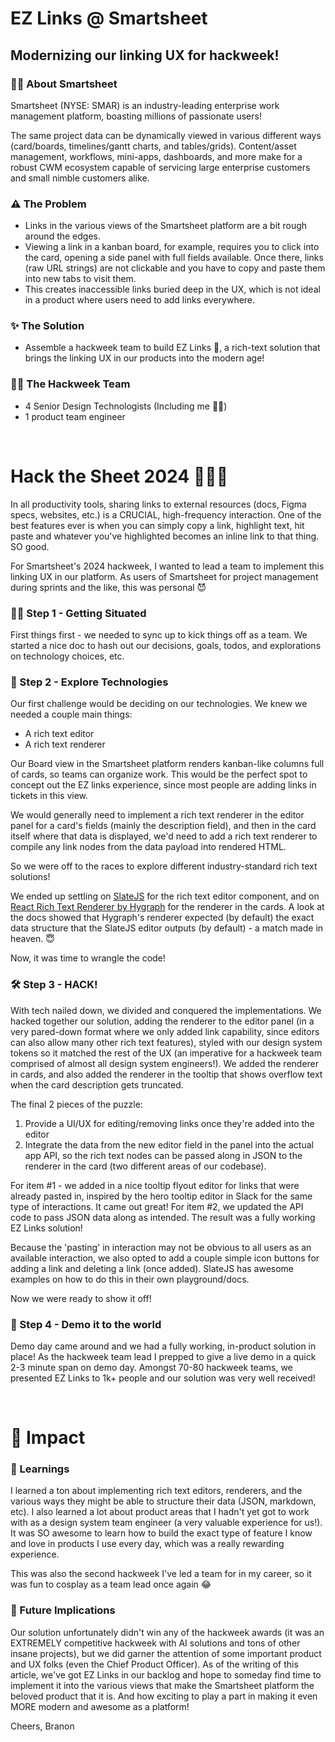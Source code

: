 
<HeaderImage image="/projects/ez-links/cover.png" />

# EZ Links @ Smartsheet

## Modernizing our linking UX for hackweek!

<MetadataBar date="May 2024" category="Hackweek" />

### ✍🏽 About Smartsheet

Smartsheet (NYSE: SMAR) is an industry-leading enterprise work management platform, boasting millions of passionate users!

The same project data can be dynamically viewed in various different ways (card/boards, timelines/gantt charts, and tables/grids). Content/asset management, workflows, mini-apps, dashboards, and more make for a robust CWM ecosystem capable of servicing large enterprise customers and small nimble customers alike.

<ContentImage
  image="/projects/ez-links/intro.png"
  caption="Smartsheet's Card/Board view, a popular view for project planning"
/>

### ⚠️ The Problem

- Links in the various views of the Smartsheet platform are a bit rough around the edges.
- Viewing a link in a kanban board, for example, requires you to click into the card, opening a side panel with full fields available. Once there, links (raw URL strings) are not clickable and you have to copy and paste them into new tabs to visit them.
- This creates inaccessible links buried deep in the UX, which is not ideal in a product where users need to add links everywhere.

### ✨ The Solution

- Assemble a hackweek team to build EZ Links 🔗, a rich-text solution that brings the linking UX in our products into the modern age!

### 👯‍♂️ The Hackweek Team

- 4 Senior Design Technologists (Including me 👋🏽)
- 1 product team engineer

<br />

# Hack the Sheet 2024 👨🏻‍💻

In all productivity tools, sharing links to external resources (docs, Figma specs, websites, etc.) is a CRUCIAL, high-frequency interaction. One of the best features ever is when you can simply copy a link, highlight text, hit paste and whatever you've highlighted becomes an inline link to that thing. SO good.

For Smartsheet's 2024 hackweek, I wanted to lead a team to implement this linking UX in our platform. As users of Smartsheet for project management during sprints and the like, this was personal 😈

### 💪🏻 Step 1 - Getting Situated

First things first - we needed to sync up to kick things off as a team. We started a nice doc to hash out our decisions, goals, todos, and explorations on technology choices, etc.

<ContentImage
  image="/projects/ez-links/doc.png"
  caption="Our planning doc for the EZ Links hackweek project"
/>

### 🔎 Step 2 - Explore Technologies

Our first challenge would be deciding on our technologies. We knew we needed a couple main things:

- A rich text editor
- A rich text renderer

Our Board view in the Smartsheet platform renders kanban-like columns full of cards, so teams can organize work. This would be the perfect spot to concept out the EZ links experience, since most people are adding links in tickets in this view.

We would generally need to implement a rich text renderer in the editor panel for a card's fields (mainly the description field), and then in the card itself where that data is displayed, we'd need to add a rich text renderer to compile any link nodes from the data payload into rendered HTML.

So we were off to the races to explore different industry-standard rich text solutions!

We ended up settling on [SlateJS](https://www.slatejs.org/examples/richtext) for the rich text editor component, and on [React Rich Text Renderer by Hygraph](https://hygraph.com/blog/hygraph-react-rich-text-renderer) for the renderer in the cards. A look at the docs showed that Hygraph's renderer expected (by default) the exact data structure that the SlateJS editor outputs (by default) - a match made in heaven. 😇

<ContentImage
  image="/projects/ez-links/hygraph.png"
  caption="Default API data structure for the rich text renderer"
/>

Now, it was time to wrangle the code!

### 🛠️ Step 3 - HACK!

With tech nailed down, we divided and conquered the implementations. We hacked together our solution, adding the renderer to the editor panel (in a very pared-down format where we only added link capability, since editors can also allow many other rich text features), styled with our design system tokens so it matched the rest of the UX (an imperative for a hackweek team comprised of almost all design system engineers!). We added the renderer in cards, and also added the renderer in the tooltip that shows overflow text when the card description gets truncated.

<ContentImage
  image="/projects/ez-links/demo.png"
  caption="The rich text editor in the panel, the renderer in the card"
/>

The final 2 pieces of the puzzle:

1. Provide a UI/UX for editing/removing links once they're added into the editor
2. Integrate the data from the new editor field in the panel into the actual app API, so the rich text nodes can be passed along in JSON to the renderer in the card (two different areas of our codebase).

For item #1 - we added in a nice tooltip flyout editor for links that were already pasted in, inspired by the hero tooltip editor in Slack for the same type of interactions. It came out great! For item #2, we updated the API code to pass JSON data along as intended. The result was a fully working EZ Links solution!

<ContentImage
  image="/projects/ez-links/tooltip.png"
  caption="The tooltip flyout editor for links once pasted into the field"
/>

Because the 'pasting' in interaction may not be obvious to all users as an available interaction, we also opted to add a couple simple icon buttons for adding a link and deleting a link (once added). SlateJS has awesome examples on how to do this in their own playground/docs.

Now we were ready to show it off!

### 🎥 Step 4 - Demo it to the world

Demo day came around and we had a fully working, in-product solution in place! As the hackweek team lead I prepped to give a live demo in a quick 2-3 minute span on demo day. Amongst 70-80 hackweek teams, we presented EZ Links to 1k+ people and our solution was very well received!

<ContentImage
  image="/projects/ez-links/reviews.png"
  caption="Tons of great quotes from excited viewers of our demo!"
/>

<br />

# 🚀 Impact

### 🧠 Learnings

I learned a ton about implementing rich text editors, renderers, and the various ways they might be able to structure their data (JSON, markdown, etc). I also learned a lot about product areas that I hadn't yet got to work with as a design system team engineer (a very valuable experience for us!). It was SO awesome to learn how to build the exact type of feature I know and love in products I use every day, which was a really rewarding experience.

This was also the second hackweek I've led a team for in my career, so it was fun to cosplay as a team lead once again 😂

### 🔮 Future Implications

Our solution unfortunately didn't win any of the hackweek awards (it was an EXTREMELY competitive hackweek with AI solutions and tons of other insane projects), but we did garner the attention of some important product and UX folks (even the Chief Product Officer). As of the writing of this article, we've got EZ Links in our backlog and hope to someday find time to implement it into the various views that make the Smartsheet platform the beloved product that it is. And how exciting to play a part in making it even MORE modern and awesome as a platform!

Cheers,
Branon
